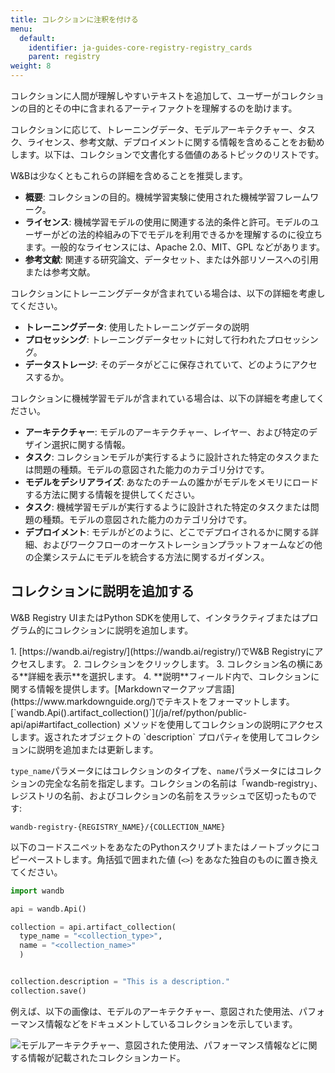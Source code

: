 ```yaml
---
title: コレクションに注釈を付ける
menu:
  default:
    identifier: ja-guides-core-registry-registry_cards
    parent: registry
weight: 8
---
```


コレクションに人間が理解しやすいテキストを追加して、ユーザーがコレクションの目的とその中に含まれるアーティファクトを理解するのを助けます。

コレクションに応じて、トレーニングデータ、モデルアーキテクチャー、タスク、ライセンス、参考文献、デプロイメントに関する情報を含めることをお勧めします。以下は、コレクションで文書化する価値のあるトピックのリストです。

W&Bは少なくともこれらの詳細を含めることを推奨します。
* **概要**: コレクションの目的。機械学習実験に使用された機械学習フレームワーク。
* **ライセンス**: 機械学習モデルの使用に関連する法的条件と許可。モデルのユーザーがどの法的枠組みの下でモデルを利用できるかを理解するのに役立ちます。一般的なライセンスには、Apache 2.0、MIT、GPL などがあります。
* **参考文献**: 関連する研究論文、データセット、または外部リソースへの引用または参考文献。

コレクションにトレーニングデータが含まれている場合は、以下の詳細を考慮してください。
* **トレーニングデータ**: 使用したトレーニングデータの説明
* **プロセッシング**: トレーニングデータセットに対して行われたプロセッシング。
* **データストレージ**: そのデータがどこに保存されていて、どのようにアクセスするか。

コレクションに機械学習モデルが含まれている場合は、以下の詳細を考慮してください。
* **アーキテクチャー**: モデルのアーキテクチャー、レイヤー、および特定のデザイン選択に関する情報。
* **タスク**: コレクションモデルが実行するように設計された特定のタスクまたは問題の種類。モデルの意図された能力のカテゴリ分けです。
* **モデルをデシリアライズ**: あなたのチームの誰かがモデルをメモリにロードする方法に関する情報を提供してください。
* **タスク**: 機械学習モデルが実行するように設計された特定のタスクまたは問題の種類。モデルの意図された能力のカテゴリ分けです。
* **デプロイメント**: モデルがどのように、どこでデプロイされるかに関する詳細、およびワークフローのオーケストレーションプラットフォームなどの他の企業システムにモデルを統合する方法に関するガイダンス。

## コレクションに説明を追加する

W&B Registry UIまたはPython SDKを使用して、インタラクティブまたはプログラム的にコレクションに説明を追加します。

<Tabs>
<Tab title="W&B Registry UI">
1. [https://wandb.ai/registry/](https://wandb.ai/registry/)でW&B Registryにアクセスします。
2. コレクションをクリックします。
3. コレクション名の横にある**詳細を表示**を選択します。
4. **説明**フィールド内で、コレクションに関する情報を提供します。[Markdownマークアップ言語](https://www.markdownguide.org/)でテキストをフォーマットします。
</Tab>
<Tab title="Python SDK">
[`wandb.Api().artifact_collection()`](/ja/ref/python/public-api/api#artifact_collection) メソッドを使用してコレクションの説明にアクセスします。返されたオブジェクトの `description` プロパティを使用してコレクションに説明を追加または更新します。

`type_name`パラメータにはコレクションのタイプを、`name`パラメータにはコレクションの完全な名前を指定します。コレクションの名前は「wandb-registry」、レジストリの名前、およびコレクションの名前をスラッシュで区切ったものです:

```text
wandb-registry-{REGISTRY_NAME}/{COLLECTION_NAME}
```

以下のコードスニペットをあなたのPythonスクリプトまたはノートブックにコピーペーストします。角括弧で囲まれた値 (`<>`) をあなた独自のものに置き換えてください。

```python
import wandb

api = wandb.Api()

collection = api.artifact_collection(
  type_name = "<collection_type>", 
  name = "<collection_name>"
  )


collection.description = "This is a description."
collection.save()  
```
</Tab>
</Tabs>

例えば、以下の画像は、モデルのアーキテクチャー、意図された使用法、パフォーマンス情報などをドキュメントしているコレクションを示しています。

<Frame>
    <img src="/images/registry/registry_card.png" alt="モデルアーキテクチャー、意図された使用法、パフォーマンス情報などに関する情報が記載されたコレクションカード。"  />
</Frame>